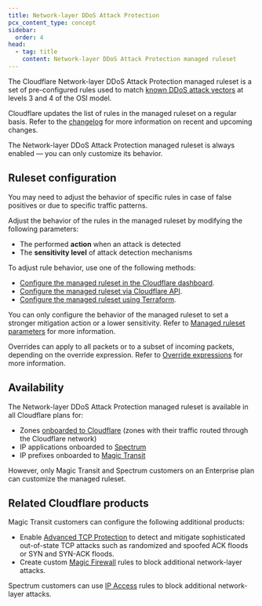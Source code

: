 ```yaml
---
title: Network-layer DDoS Attack Protection
pcx_content_type: concept
sidebar:
  order: 4
head:
  - tag: title
    content: Network-layer DDoS Attack Protection managed ruleset
---
```



The Cloudflare Network-layer DDoS Attack Protection managed ruleset is a set of pre-configured rules used to match [known DDoS attack vectors](/ddos-protection/about/attack-coverage/) at levels 3 and 4 of the OSI model.

Cloudflare updates the list of rules in the managed ruleset on a regular basis. Refer to the [changelog](/ddos-protection/change-log/network/) for more information on recent and upcoming changes.

The Network-layer DDoS Attack Protection managed ruleset is always enabled — you can only customize its behavior.

## Ruleset configuration

You may need to adjust the behavior of specific rules in case of false positives or due to specific traffic patterns.

Adjust the behavior of the rules in the managed ruleset by modifying the following parameters:

- The performed **action** when an attack is detected
- The **sensitivity level** of attack detection mechanisms

To adjust rule behavior, use one of the following methods:

- [Configure the managed ruleset in the Cloudflare dashboard](/ddos-protection/managed-rulesets/network/configure-dashboard/).
- [Configure the managed ruleset via Cloudflare API](/ddos-protection/managed-rulesets/network/configure-api/).
- [Configure the managed ruleset using Terraform](/terraform/additional-configurations/ddos-managed-rulesets/#example-configure-network-layer-ddos-attack-protection).

You can only configure the behavior of the managed ruleset to set a stronger mitigation action or a lower sensitivity. Refer to [Managed ruleset parameters](/ddos-protection/managed-rulesets/network/override-parameters/) for more information.

Overrides can apply to all <GlossaryTooltip term="data packet">packets</GlossaryTooltip> or to a subset of incoming packets, depending on the override expression. Refer to [Override expressions](/ddos-protection/managed-rulesets/network/override-expressions/) for more information.

## Availability

The Network-layer DDoS Attack Protection managed ruleset is available in all Cloudflare plans for:

- Zones [onboarded to Cloudflare](/dns/zone-setups/full-setup/) (zones with their traffic routed through the Cloudflare network)
- IP applications onboarded to [Spectrum](/spectrum/)
- IP prefixes onboarded to [Magic Transit](/magic-transit/)

However, only Magic Transit and Spectrum customers on an Enterprise plan can customize the managed ruleset.

## Related Cloudflare products

Magic Transit customers can configure the following additional products:

- Enable [Advanced TCP Protection](/ddos-protection/advanced-ddos-systems/overview/advanced-tcp-protection/) to detect and mitigate sophisticated out-of-state TCP attacks such as randomized and spoofed ACK floods or SYN and SYN-ACK floods.
- Create custom [Magic Firewall](/magic-firewall/) rules to block additional network-layer attacks.

Spectrum customers can use [IP Access](/waf/tools/ip-access-rules/) rules to block additional network-layer attacks.
